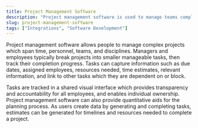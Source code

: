 ```yaml
---
title: Project Management Software
description: "Project management software is used to manage teams completing complex projects."
slug: project-management-software
tags: ["Integrations", "Software Development"]
---
```


Project management software allows people to manage complex projects which span time, personnel, teams, and disciplines. Managers and employees typically break projects into smaller manageable tasks, then track their completion progress. Tasks can capture information such as due dates, assigned employees, resources needed, time estimates, relevant information, and link to other tasks which they are dependent on or block. 

Tasks are tracked in a shared visual interface which provides transparency and accountability for all employees, and enables individual ownership. Project management software can also provide quantitative aids for the planning process. As users create data by generating and completing tasks, estimates can be generated for timelines and resources needed to complete a project.
